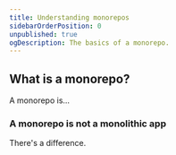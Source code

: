 ```yaml
---
title: Understanding monorepos
sidebarOrderPosition: 0
unpublished: true
ogDescription: The basics of a monorepo.
---
```


## What is a monorepo?

A monorepo is...

### A monorepo is not a monolithic app

There's a difference.
